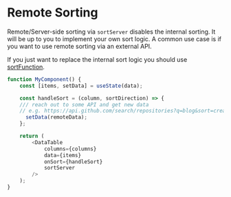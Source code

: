 
# Remote Sorting

Remote/Server-side sorting via `sortServer` disables the internal sorting. It will be up to you to implement your own sort logic. A common use case is if you want to use remote sorting via an external API.

If you just want to replace the internal sort logic you should use [sortFunction](/docs/sorting-custom-sort--custom-sort).

```js
function MyComponent() {
	const [items, setData] = useState(data);

	const handleSort = (column, sortDirection) => {
    /// reach out to some API and get new data
    // e.g. https://api.github.com/search/repositories?q=blog&sort=created&order=${sortDirection}
	  setData(remoteData);
	};

	return (
		<DataTable
			columns={columns}
			data={items}
			onSort={handleSort}
			sortServer
		/>
	);
}
```

<Preview>
  <Story id="sorting-remote-sort--remote-sort" />
</Preview>